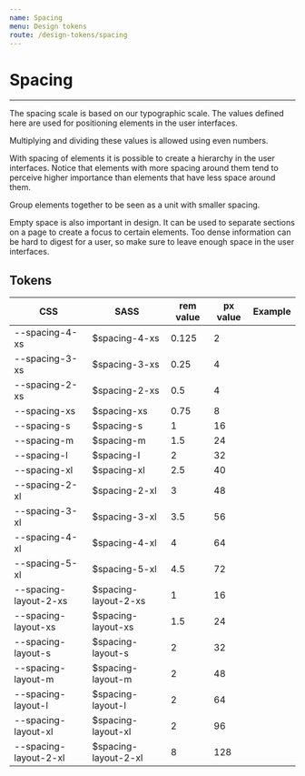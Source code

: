 ```yaml
---
name: Spacing
menu: Design tokens
route: /design-tokens/spacing
---
```


# Spacing

---


The spacing scale is based on our typographic scale. The values defined here are used for positioning elements in the user interfaces.

Multiplying and dividing these values is allowed using even numbers.

With spacing of elements it is possible to create a hierarchy in the user interfaces. Notice that elements with more spacing around them tend to perceive higher importance than elements that have less space around them.

Group elements together to be seen as a unit with smaller spacing.

Empty space is also important in design. It can be used to separate sections on a page to create a focus to certain elements. Too dense information can be hard to digest for a user, so make sure to leave enough space in the user interfaces.

## Tokens

CSS                   | SASS                  | rem value | px value  | Example                                       |
--------------------- | --------------------- | --------- | --------- | --------------------------------------------- |
--spacing-4-xs        | $spacing-4-xs         | 0.125     | 2         | <Spacing size="var(--spacing-4-xs)" />        |
--spacing-3-xs        | $spacing-3-xs         | 0.25      | 4         | <Spacing size="var(--spacing-3-xs)" />        |
--spacing-2-xs        | $spacing-2-xs         | 0.5       | 4         | <Spacing size="var(--spacing-2-xs)" />        |
--spacing-xs          | $spacing-xs           | 0.75      | 8         | <Spacing size="var(--spacing-xs)" />          |
--spacing-s           | $spacing-s            | 1         | 16        | <Spacing size="var(--spacing-s)" />           |
--spacing-m           | $spacing-m            | 1.5       | 24        | <Spacing size="var(--spacing-m)" />           |
--spacing-l           | $spacing-l            | 2         | 32        | <Spacing size="var(--spacing-l)" />           |
--spacing-xl          | $spacing-xl           | 2.5       | 40        | <Spacing size="var(--spacing-xl)" />          |
--spacing-2-xl        | $spacing-2-xl         | 3         | 48        | <Spacing size="var(--spacing-2-xl)" />        |
--spacing-3-xl        | $spacing-3-xl         | 3.5       | 56        | <Spacing size="var(--spacing-3-xl)" />        |
--spacing-4-xl        | $spacing-4-xl         | 4         | 64        | <Spacing size="var(--spacing-4-xl)" />        |
--spacing-5-xl        | $spacing-5-xl         | 4.5       | 72        | <Spacing size="var(--spacing-5-xl)" />        |
--spacing-layout-2-xs | $spacing-layout-2-xs  | 1         | 16        | <Spacing size="var(--spacing-layout-2-xs)" /> |
--spacing-layout-xs   | $spacing-layout-xs    | 1.5       | 24        | <Spacing size="var(--spacing-layout-xs)" />   |
--spacing-layout-s    | $spacing-layout-s     | 2         | 32        | <Spacing size="var(--spacing-layout-s)" />    |
--spacing-layout-m    | $spacing-layout-m     | 2         | 48        | <Spacing size="var(--spacing-layout-m)" />    |
--spacing-layout-l    | $spacing-layout-l     | 2         | 64        | <Spacing size="var(--spacing-layout-l)" />    |
--spacing-layout-xl   | $spacing-layout-xl    | 2         | 96        | <Spacing size="var(--spacing-layout-xl)" />   |
--spacing-layout-2-xl | $spacing-layout-2-xl  | 8         | 128       | <Spacing size="var(--spacing-layout-2-xl)" /> |

